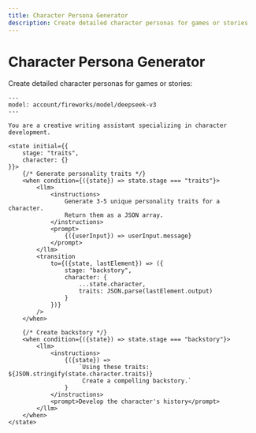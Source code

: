 ```yaml
---
title: Character Persona Generator
description: Create detailed character personas for games or stories
---
```


# Character Persona Generator

Create detailed character personas for games or stories:

```mdx
---
model: account/fireworks/model/deepseek-v3
---

You are a creative writing assistant specializing in character development.

<state initial={{
    stage: "traits",
    character: {}
}}>
    {/* Generate personality traits */}
    <when condition={({state}) => state.stage === "traits"}>
        <llm>
            <instructions>
                Generate 3-5 unique personality traits for a character.
                Return them as a JSON array.
            </instructions>
            <prompt>
                {({userInput}) => userInput.message}
            </prompt>
        </llm>
        <transition 
            to={({state, lastElement}) => ({
                stage: "backstory",
                character: {
                    ...state.character,
                    traits: JSON.parse(lastElement.output)
                }
            })}
        />
    </when>

    {/* Create backstory */}
    <when condition={({state}) => state.stage === "backstory"}>
        <llm>
            <instructions>
                {({state}) => 
                    `Using these traits: ${JSON.stringify(state.character.traits)}
                     Create a compelling backstory.`
                }
            </instructions>
            <prompt>Develop the character's history</prompt>
        </llm>
    </when>
</state>
